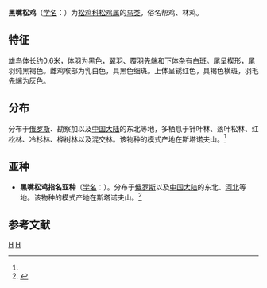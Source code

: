 {{Speciesbox
| taxon = Tetrao parvirostris
| status = LC
| status_system = iucn3.1
| binomial_authority = (Bonaparte)<ref name='id1612'>{{cite web| url =http://www.bioinfo.cn/db05/BjdwSpecies.php?action=view&id=1612| title =黑嘴松鸡| work =《中国动物物种编目数据库》| publisher =中国科学院微生物研究所| author =中国科学院动物研究所| accessdate =2009-04-04| archive-date =2016-03-05| archive-url =https://web.archive.org/web/20160305025906/http://www.bioinfo.cn/db05/BjdwSpecies.php?action=view&id=1612| dead-url =yes}}</ref>
}}

'''黑嘴松鸡'''（[[学名|学名]]：{{lang|la|''Tetrao parvirostris''}}）为[[松鸡科|松鸡科]][[松鸡属|松鸡属]]的[[鸟类|鸟类]]，俗名帮鸡、林鸡。

== 特征 ==
雄鸟体长约0.6米，体羽为黑色，翼羽、覆羽先端和下体杂有白斑。尾呈楔形，尾羽纯黑褐色。雌鸡喉部为乳白色，具黑色细斑。上体呈锈红色，具褐色横斑，羽毛先端为灰色。

== 分布 ==
分布于[[俄罗斯|俄罗斯]]、勘察加以及[[中国大陆|中国大陆]]的东北等地，多栖息于针叶林、落叶松林、红松林、冷杉林、桦树林以及混交林。该物种的模式产地在斯塔诺夫山。<ref name='id1612'/>

== 亚种 ==
* '''黑嘴松鸡指名亚种'''（[[学名|学名]]：{{lang|la|''Tetrao parvirostris parvirodtris''}}）。分布于[[俄罗斯|俄罗斯]]以及[[中国大陆|中国大陆]]的东北、[[河北|河北]]等地。该物种的模式产地在斯塔诺夫山。<ref name='id1613'>{{cite web| url =http://www.bioinfo.cn/db05/BjdwSpecies.php?action=view&id=1613| title =黑嘴松鸡指名亚种| work =《中国动物物种编目数据库》| publisher =中国科学院微生物研究所| author =中国科学院动物研究所| accessdate =2009-04-04| archive-date =2016-03-05| archive-url =https://web.archive.org/web/20160305052007/http://www.bioinfo.cn/db05/BjdwSpecies.php?action=view&id=1613| dead-url =yes}}</ref>

== 参考文献 ==
{{reflist}}

{{Taxonbar}}
[[Category:松鸡属|H]]
[[Category:中国国家一级保护动物|H]]